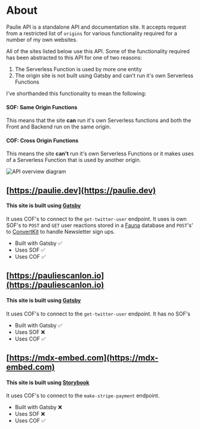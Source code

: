 # About

Paulie API is a standalone API and documentation site. It accepts request from a restricted list of `origins` for various functionality required for a number of my own websites.

All of the sites listed below use this API. Some of the functionality required has been abstracted to this API for one of two reasons:

1. The Serverless Function is used by more one entity
2. The origin site is not built using Gatsby and can't run it's own Serverless Functions

I've shorthanded this functionality to mean the following:

#### SOF: Same Origin Functions

This means that the site **can** run it's own Serverless functions and both the Front and Backend run on the same origin.

#### COF: Cross Origin Functions

This means the site **can't** run it's own Serverless Functions or it makes uses of a Serverless Function that is used by another origin.

<img src="../images/api-overview-diagram.jpg" alt="API overview diagram" />

## [https://paulie.dev](https://paulie.dev)

#### This site is built using [Gatsby](https://www.gatsbyjs.com)

It uses COF's to connect to the `get-twitter-user` endpoint.
It uses is own SOF's to `POST` and `GET` user reactions stored in a [Fauna](https://fauna.com/) database and `POST`'s' to [ConvertKit](https://convertkit.com/) to handle Newsletter sign ups.

- Built with Gatsby ✅
- Uses SOF ✅
- Uses COF ✅

## [https://pauliescanlon.io](https://pauliescanlon.io)

#### This site is built using [Gatsby](https://www.gatsbyjs.com)

It uses COF's to connect to the `get-twitter-user` endpoint.
It has no SOF's

- Built with Gatsby ✅
- Uses SOF ❌
- Uses COF ✅

## [https://mdx-embed.com](https://mdx-embed.com)

#### This site is built using [Storybook](https://storybook.js.org)

It uses COF's to connect to the `make-stripe-payment` endpoint.

- Built with Gatsby ❌
- Uses SOF ❌
- Uses COF ✅

<br />
